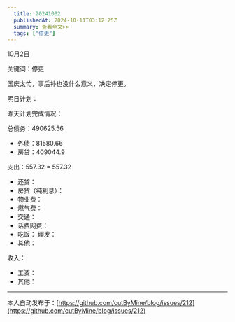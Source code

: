 ```yaml
---
  title: 20241002
  publishedAt: 2024-10-11T03:12:25Z
  summary: 查看全文>>
  tags: ["停更"]
---
```


10月2日 

关键词：停更

国庆太忙，事后补也没什么意义，决定停更。

明日计划：

昨天计划完成情况：

总债务：490625.56
- 外债：81580.66
- 房贷：409044.9

支出：557.32 = 557.32
- 还贷：
- 房贷（纯利息）：
- 物业费：
- 燃气费：
- 交通：
- 话费网费：
- 吃饭：
 理发：
- 其他：

收入：
- 工资：
- 其他：


---
本人自动发布于：[https://github.com/cutByMine/blog/issues/212](https://github.com/cutByMine/blog/issues/212)
